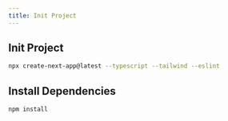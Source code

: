 ```yaml
---
title: Init Project
---
```


## Init Project

```bash
npx create-next-app@latest --typescript --tailwind --eslint
```

## Install Dependencies

```bash
npm install
```

